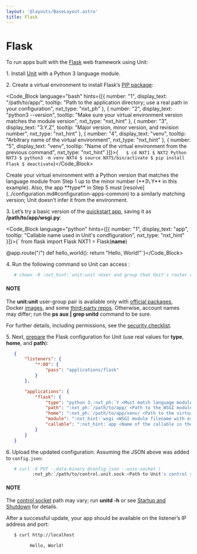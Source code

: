 ```yaml
---
layout: '@layouts/BaseLayout.astro'
title: Flask
---
```

# Flask

To run apps built with the [Flask](https://flask.palletsprojects.com/en/1.1.x/) web framework using Unit:

1\. Install [Unit](../installation.md#installation-precomp-pkgs) with a Python 3 language module.

2\. Create a virtual environment to install Flask’s [PIP package](https://flask.palletsprojects.com/en/1.1.x/installation/#install-flask):

<Code_Block language="bash" hints={[{ number: "1", display_text: "/path/to/app/", tooltip: "Path to the application directory; use a real path in your configuration", nxt_type: "nxt_ph" }, { number: "2", display_text: "python3 --version", tooltip: "Make sure your virtual environment version matches the module version", nxt_type: "nxt_hint" }, { number: "3", display_text: "3.Y.Z", tooltip: "Major version, minor version, and revision number", nxt_type: "nxt_hint" }, { number: "4", display_text: "venv", tooltip: "Arbitrary name of the virtual environment", nxt_type: "nxt_hint" }, { number: "5", display_text: "venv", tooltip: "Name of the virtual environment from the previous command", nxt_type: "nxt_hint" }]}>{`   $ cd NXT1
   $ NXT2
         Python NXT3
   $ python3 -m venv NXT4
   $ source NXT5/bin/activate
   $ pip install Flask
   $ deactivate`}</Code_Block>

<Note type="warning">
Create your virtual environment with a Python version that matches the language module from Step 1 up to the minor number (**3\.Y** in this example). Also, the app **type** in Step 5 must [resolve](../configuration.md#configuration-apps-common) to a similarly matching version; Unit doesn’t infer it from the environment.
</Note>

3\. Let’s try a basic version of the [quickstart app](https://flask.palletsprojects.com/en/1.1.x/quickstart/), saving it as **/path/to/app/wsgi.py**:

<Code_Block language="python" hints={[{ number: "1", display_text: "app", tooltip: "Callable name used in Unit's condfiguration", nxt_type: "nxt_hint" }]}>{`   from flask import Flask
   NXT1 = Flask(__name__)

   @app.route("/")
   def hello_world():
       return "Hello, World!"`}</Code_Block>

4\. Run the following command so Unit can access :

```bash
   # chown -R :nxt_hint:`unit:unit <User and group that Unit's router runs as by default>` :nxt_ph:`/path/to/app/ <Path to the application files such as /data/www/app/; use a real path in your commands>`
```

#### NOTE

The **unit:unit** user-group pair is available only with [official packages](../installation.md#installation-precomp-pkgs), Docker [images](../installation.md#installation-docker), and some [third-party repos](../installation.md#installation-community-repos).  Otherwise, account names may differ; run the **ps aux \| grep unitd** command to be sure.

For further details, including permissions, see the [security checklist](security.md#security-apps).

5\. Next, [prepare](../configuration.md#configuration-python) the Flask configuration for Unit (use real values for **type**, **home**, and **path**):

```json
   {
       "listeners": {
           "*:80": {
               "pass": "applications/flask"
           }
       },

       "applications": {
           "flask": {
               "type": "python 3.:nxt_ph:`Y <Must match language module version and virtual environment version>`",
               "path": ":nxt_ph:`/path/to/app/ <Path to the WSGI module>`",
               "home": ":nxt_ph:`/path/to/app/venv/ <Path to the virtual environment, if any>`",
               "module": ":nxt_hint:`wsgi <WSGI module filename with extension omitted>`",
               "callable": ":nxt_hint:`app <Name of the callable in the module to run>`"
           }
       }
   }
```

6\. Upload the updated configuration.  Assuming the JSON above was added to `config.json`:

```bash
   # curl -X PUT --data-binary @config.json --unix-socket \
          :nxt_ph:`/path/to/control.unit.sock <Path to Unit's control socket in your installation>` :nxt_hint:`http://localhost/config/ <Path to the config section in Unit's control API>`
```

#### NOTE

The [control socket](../controlapi.md#configuration-socket) path may vary; run **unitd -h** or see [Startup and Shutdown](source.md#source-startup) for details.

After a successful update, your app should be available on the listener’s IP address and port:

```bash
   $ curl http://localhost

         Hello, World!
```